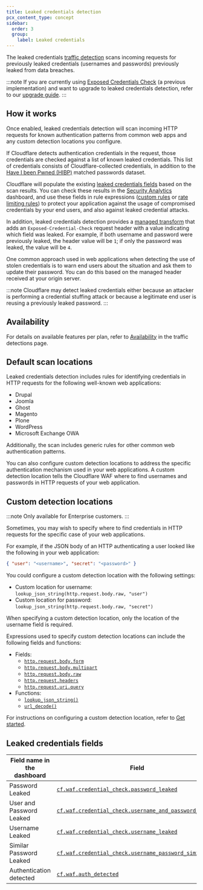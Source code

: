 ```yaml
---
title: Leaked credentials detection
pcx_content_type: concept
sidebar:
  order: 3
  group:
    label: Leaked credentials
---
```


The leaked credentials [traffic detection](/waf/detections/) scans incoming requests for previously leaked credentials (usernames and passwords) previously leaked from data breaches.

:::note
If you are currently using [Exposed Credentials Check](/waf/managed-rules/check-for-exposed-credentials/) (a previous implementation) and want to upgrade to leaked credentials detection, refer to our [upgrade guide](/waf/managed-rules/check-for-exposed-credentials/upgrade-to-leaked-credentials-detection/).
:::

## How it works

Once enabled, leaked credentials detection will scan incoming HTTP requests for known authentication patterns from common web apps and any custom detection locations you configure.

If Cloudflare detects authentication credentials in the request, those credentials are checked against a list of known leaked credentials. This list of credentials consists of Cloudflare-collected credentials, in addition to the [Have I been Pwned (HIBP)](https://haveibeenpwned.com) matched passwords dataset.

Cloudflare will populate the existing [leaked credentials fields](#leaked-credentials-fields) based on the scan results. You can check these results in the [Security Analytics](/waf/analytics/security-analytics/) dashboard, and use these fields in rule expressions ([custom rules](/waf/custom-rules/) or [rate limiting rules](/waf/rate-limiting-rules/)) to protect your application against the usage of compromised credentials by your end users, and also against leaked credential attacks.

In addition, leaked credentials detection provides a [managed transform](/rules/transform/managed-transforms/reference/#add-leaked-credentials-checks-header) that adds an `Exposed-Credential-Check` request header with a value indicating which field was leaked. For example, if both username and password were previously leaked, the header value will be `1`; if only the password was leaked, the value will be `4`.

One common approach used in web applications when detecting the use of stolen credentials is to warn end users about the situation and ask them to update their password. You can do this based on the managed header received at your origin server.

:::note
Cloudflare may detect leaked credentials either because an attacker is performing a credential stuffing attack or because a legitimate end user is reusing a previously leaked password.
:::

## Availability

For details on available features per plan, refer to [Availability](/waf/detections/#availability) in the traffic detections page.

## Default scan locations

Leaked credentials detection includes rules for identifying credentials in HTTP requests for the following well-known web applications:

- Drupal
- Joomla
- Ghost
- Magento
- Plone
- WordPress
- Microsoft Exchange OWA

Additionally, the scan includes generic rules for other common web authentication patterns.

You can also configure custom detection locations to address the specific authentication mechanism used in your web applications. A custom detection location tells the Cloudflare WAF where to find usernames and passwords in HTTP requests of your web application.

## Custom detection locations

:::note
Only available for Enterprise customers.
:::

Sometimes, you may wish to specify where to find credentials in HTTP requests for the specific case of your web applications.

For example, if the JSON body of an HTTP authenticating a user looked like the following in your web application:

```json
{ "user": "<username>", "secret": "<password>" }
```

You could configure a custom detection location with the following settings:

- Custom location for username:<br/>
  `lookup_json_string(http.request.body.raw, "user")`
- Custom location for password:<br/>
  `lookup_json_string(http.request.body.raw, "secret")`

When specifying a custom detection location, only the location of the username field is required.

Expressions used to specify custom detection locations can include the following fields and functions:

- Fields:
  - [`http.request.body.form`](/ruleset-engine/rules-language/fields/reference/http.request.body.form/)
  - [`http.request.body.multipart`](/ruleset-engine/rules-language/fields/reference/http.request.body.multipart/)
  - [`http.request.body.raw`](/ruleset-engine/rules-language/fields/reference/http.request.body.raw/)
  - [`http.request.headers`](/ruleset-engine/rules-language/fields/reference/http.request.headers/)
  - [`http.request.uri.query`](/ruleset-engine/rules-language/fields/reference/http.request.uri.query/)
- Functions:
  - [`lookup_json_string()`](/ruleset-engine/rules-language/functions/#lookup_json_string)
  - [`url_decode()`](/ruleset-engine/rules-language/functions/#url_decode)

For instructions on configuring a custom detection location, refer to [Get started](/waf/detections/leaked-credentials/get-started/#4-optional-configure-a-custom-detection-location).

## Leaked credentials fields

| Field name in the dashboard | Field                                                       | Availability       |
| --------------------------- | ----------------------------------------------------------- | ------------------ |
| Password Leaked             | [`cf.waf.credential_check.password_leaked`][1]              | All plans          |
| User and Password Leaked    | [`cf.waf.credential_check.username_and_password_leaked`][2] | Pro plan and above |
| Username Leaked             | [`cf.waf.credential_check.username_leaked`][3]              | Enterprise plan    |
| Similar Password Leaked     | [`cf.waf.credential_check.username_password_similar`][4]    | Enterprise plan    |
| Authentication detected     | [`cf.waf.auth_detected`][5]                                 | Enterprise plan    |

[1]: /ruleset-engine/rules-language/fields/reference/cf.waf.credential_check.password_leaked/
[2]: /ruleset-engine/rules-language/fields/reference/cf.waf.credential_check.username_and_password_leaked/
[3]: /ruleset-engine/rules-language/fields/reference/cf.waf.credential_check.username_leaked/
[4]: /ruleset-engine/rules-language/fields/reference/cf.waf.credential_check.username_password_similar/
[5]: /ruleset-engine/rules-language/fields/reference/cf.waf.auth_detected/
